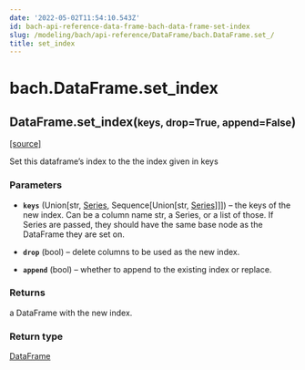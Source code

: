 ```yaml
---
date: '2022-05-02T11:54:10.543Z'
id: bach-api-reference-data-frame-bach-data-frame-set-index
slug: /modeling/bach/api-reference/DataFrame/bach.DataFrame.set_/
title: set_index
---
```


# bach.DataFrame.set_index

<div class="method">

<h2 class="signature-method"><span class="additional-name">DataFrame.</span><span class="name">set_index(</span><small class="parameter-list"><span class="parameter" id="keys">keys</span>, <span class="parameter" id="drop">drop=True</span>, <span class="parameter" id="append">append=False</span></small>)</h2>


&#8203;<span class="view-source">[[source]](https://github.com/objectiv/objectiv-analytics/blob/main/bach/bach/dataframe.py)</span>

<div class="content">

Set this dataframe’s index to the the index given in keys


### Parameters

* **`keys`** (Union[str, [Series](/docs/modeling/bach/api-reference/Series/bach.Series/#bach.Series), Sequence[Union[str, [Series](/docs/modeling/bach/api-reference/Series/bach.Series/#bach.Series)]]]) – the keys of the new index. Can be a column name str, a Series, or a list of those. If
Series are passed, they should have the same base node as the DataFrame they are set on.

* **`drop`** (bool) – delete columns to be used as the new index.

* **`append`** (bool) – whether to append to the existing index or replace.



### Returns

a DataFrame with the new index.



### Return type

[DataFrame](/docs/modeling/bach/api-reference/DataFrame/bach.DataFrame/#bach.DataFrame)



</div>

</div>
